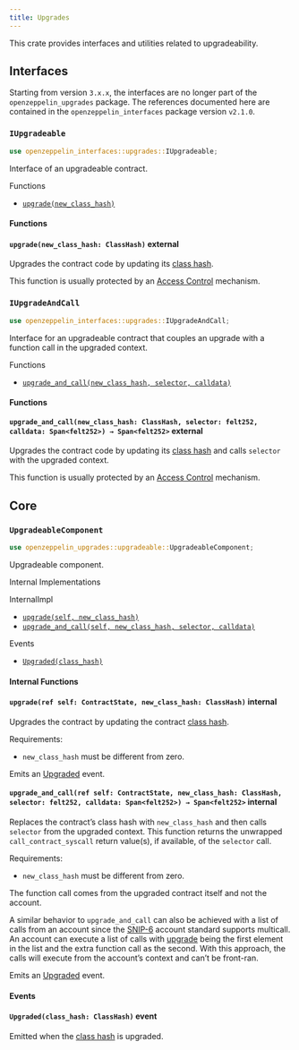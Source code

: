 ```yaml
---
title: Upgrades
---
```


This crate provides interfaces and utilities related to upgradeability.

## [](#interfaces)Interfaces

Starting from version `3.x.x`, the interfaces are no longer part of the `openzeppelin_upgrades` package. The references documented here are contained in the `openzeppelin_interfaces` package version `v2.1.0`.

### [](#IUpgradeable)`IUpgradeable`[](https://github.com/OpenZeppelin/cairo-contracts/blob/release-v3.0.0-alpha.1/packages/interfaces/src/upgrades.cairo)

```rust
use openzeppelin_interfaces::upgrades::IUpgradeable;
```

Interface of an upgradeable contract.

Functions

- [`upgrade(new_class_hash)`](#IUpgradeable-upgrade)

#### [](#IUpgradeable-Functions)Functions

#### [](#IUpgradeable-upgrade)`upgrade(new_class_hash: ClassHash)` external

Upgrades the contract code by updating its [class hash](https://docs.starknet.io/architecture-and-concepts/smart-contracts/class-hash/).

This function is usually protected by an [Access Control](../access) mechanism.

### [](#IUpgradeAndCall)`IUpgradeAndCall`[](https://github.com/OpenZeppelin/cairo-contracts/blob/release-v3.0.0-alpha.1/packages/interfaces/src/upgrades.cairo)

```rust
use openzeppelin_interfaces::upgrades::IUpgradeAndCall;
```

Interface for an upgradeable contract that couples an upgrade with a function call in the upgraded context.

Functions

- [`upgrade_and_call(new_class_hash, selector, calldata)`](#IUpgradeAndCall-upgrade_and_call)

#### [](#IUpgradeAndCall-Functions)Functions

#### [](#IUpgradeAndCall-upgrade_and_call)`upgrade_and_call(new_class_hash: ClassHash, selector: felt252, calldata: Span<felt252>) → Span<felt252>` external

Upgrades the contract code by updating its [class hash](https://docs.starknet.io/architecture-and-concepts/smart-contracts/class-hash/) and calls `selector` with the upgraded context.

This function is usually protected by an [Access Control](../access) mechanism.

## [](#core)Core

### [](#UpgradeableComponent)`UpgradeableComponent`[](https://github.com/OpenZeppelin/cairo-contracts/blob/release-v3.0.0-alpha.1/packages/upgrades/src/upgradeable.cairo)

```rust
use openzeppelin_upgrades::upgradeable::UpgradeableComponent;
```

Upgradeable component.

Internal Implementations

InternalImpl

- [`upgrade(self, new_class_hash)`](#UpgradeableComponent-upgrade)
- [`upgrade_and_call(self, new_class_hash, selector, calldata)`](#UpgradeableComponent-upgrade_and_call)

Events

- [`Upgraded(class_hash)`](#UpgradeableComponent-Upgraded)

#### [](#UpgradeableComponent-Internal-Functions)Internal Functions

#### [](#UpgradeableComponent-upgrade)`upgrade(ref self: ContractState, new_class_hash: ClassHash)` internal

Upgrades the contract by updating the contract [class hash](https://docs.starknet.io/architecture-and-concepts/smart-contracts/class-hash/).

Requirements:

- `new_class_hash` must be different from zero.

Emits an [Upgraded](#UpgradeableComponent-Upgraded) event.

#### [](#UpgradeableComponent-upgrade_and_call)`upgrade_and_call(ref self: ContractState, new_class_hash: ClassHash, selector: felt252, calldata: Span<felt252>) → Span<felt252>` internal

Replaces the contract’s class hash with `new_class_hash` and then calls `selector` from the upgraded context. This function returns the unwrapped `call_contract_syscall` return value(s), if available, of the `selector` call.

Requirements:

- `new_class_hash` must be different from zero.

The function call comes from the upgraded contract itself and not the account.

A similar behavior to `upgrade_and_call` can also be achieved with a list of calls from an account since the [SNIP-6](https://github.com/starknet-io/SNIPs/blob/main/SNIPS/snip-6.md) account standard supports multicall. An account can execute a list of calls with [upgrade](#IUpgradeable-upgrade) being the first element in the list and the extra function call as the second. With this approach, the calls will execute from the account’s context and can’t be front-ran.

Emits an [Upgraded](#UpgradeableComponent-Upgraded) event.

#### [](#UpgradeableComponent-Events)Events

#### [](#UpgradeableComponent-Upgraded)`Upgraded(class_hash: ClassHash)` event

Emitted when the [class hash](https://docs.starknet.io/architecture-and-concepts/smart-contracts/class-hash/) is upgraded.
